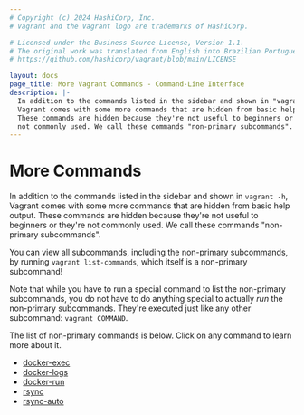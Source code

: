 ```yaml
---
# Copyright (c) 2024 HashiCorp, Inc.
# Vagrant and the Vagrant logo are trademarks of HashiCorp.

# Licensed under the Business Source License, Version 1.1.
# The original work was translated from English into Brazilian Portuguese.
# https://github.com/hashicorp/vagrant/blob/main/LICENSE

layout: docs
page_title: More Vagrant Commands - Command-Line Interface
description: |-
  In addition to the commands listed in the sidebar and shown in "vagrant -h",
  Vagrant comes with some more commands that are hidden from basic help output.
  These commands are hidden because they're not useful to beginners or they're
  not commonly used. We call these commands "non-primary subcommands".
---
```


# More Commands

In addition to the commands listed in the sidebar and shown in `vagrant -h`,
Vagrant comes with some more commands that are hidden from basic help output.
These commands are hidden because they're not useful to beginners or they're
not commonly used. We call these commands "non-primary subcommands".

You can view all subcommands, including the non-primary subcommands,
by running `vagrant list-commands`, which itself is a non-primary subcommand!

Note that while you have to run a special command to list the non-primary
subcommands, you do not have to do anything special to actually _run_ the
non-primary subcommands. They're executed just like any other subcommand:
`vagrant COMMAND`.

The list of non-primary commands is below. Click on any command to learn
more about it.

- [docker-exec](/vagrant/docs/providers/docker/commands)
- [docker-logs](/vagrant/docs/providers/docker/commands)
- [docker-run](/vagrant/docs/providers/docker/commands)
- [rsync](/vagrant/docs/cli/rsync)
- [rsync-auto](/vagrant/docs/cli/rsync-auto)
